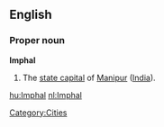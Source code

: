 ==English==

===Proper noun===
'''Imphal'''

#The [[state capital]] of [[Manipur]] ([[India]]).

[[Category:Cities]]

[[hu:Imphal]]
[[nl:Imphal]]